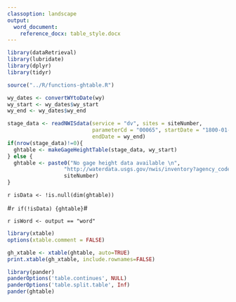 ```yaml
---
classoption: landscape
output: 
  word_document:
    reference_docx: table_style.docx
---
```


```r
library(dataRetrieval)
library(lubridate)
library(dplyr)
library(tidyr)

source("../R/functions-ghtable.R")
```

```r
wy_dates <- convertWYtoDate(wy)
wy_start <- wy_dates$wy_start
wy_end <- wy_dates$wy_end

stage_data <- readNWISdata(service = "dv", sites = siteNumber, 
                           parameterCd = "00065", startDate = "1800-01-01", 
                           endDate = wy_end)
if(nrow(stage_data)!=0){
  ghtable <- makeGageHeightTable(stage_data, wy_start)
} else {
  ghtable <- paste0("No gage height data available \n",
                  "http://waterdata.usgs.gov/nwis/inventory?agency_code=USGS&site_no=",
                  siteNumber)
}
``` 

`r isData <- !is.null(dim(ghtable))`

#`r if(!isData) {ghtable}`#

`r isWord <- output == "word"`
```r
library(xtable)
options(xtable.comment = FALSE)

gh_xtable <- xtable(ghtable, auto=TRUE)
print.xtable(gh_xtable, include.rownames=FALSE)
```

```r
library(pander)
panderOptions('table.continues', NULL)
panderOptions('table.split.table', Inf)
pander(ghtable)
```
